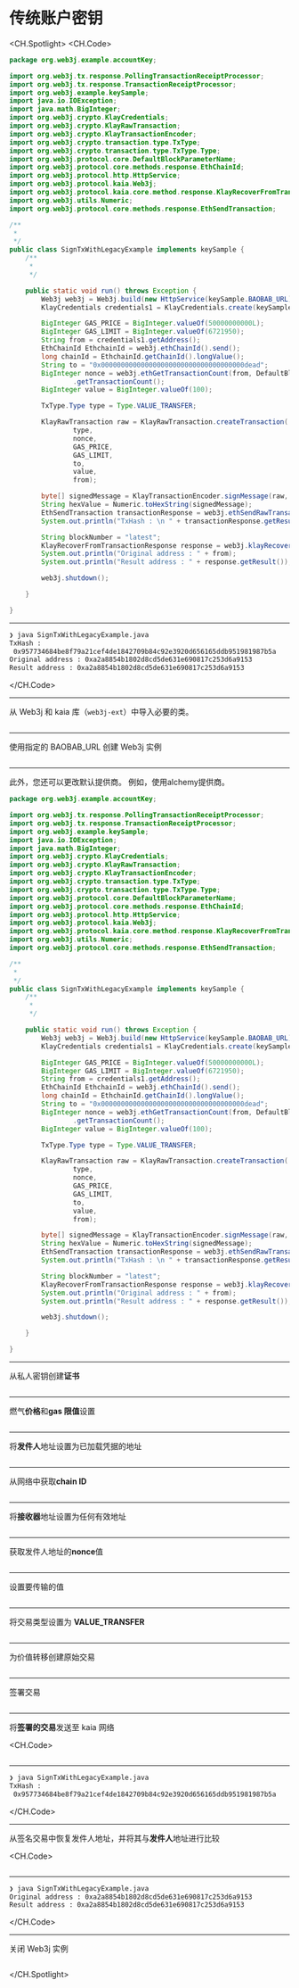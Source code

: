 # 传统账户密钥

<CH.Spotlight>
<CH.Code>

```java SignTxWithLegacyExample.java
package org.web3j.example.accountKey;

import org.web3j.tx.response.PollingTransactionReceiptProcessor;
import org.web3j.tx.response.TransactionReceiptProcessor;
import org.web3j.example.keySample;
import java.io.IOException;
import java.math.BigInteger;
import org.web3j.crypto.KlayCredentials;
import org.web3j.crypto.KlayRawTransaction;
import org.web3j.crypto.KlayTransactionEncoder;
import org.web3j.crypto.transaction.type.TxType;
import org.web3j.crypto.transaction.type.TxType.Type;
import org.web3j.protocol.core.DefaultBlockParameterName;
import org.web3j.protocol.core.methods.response.EthChainId;
import org.web3j.protocol.http.HttpService;
import org.web3j.protocol.kaia.Web3j;
import org.web3j.protocol.kaia.core.method.response.KlayRecoverFromTransactionResponse;
import org.web3j.utils.Numeric;
import org.web3j.protocol.core.methods.response.EthSendTransaction;

/**
 *
 */
public class SignTxWithLegacyExample implements keySample {
    /**
     *
     */

    public static void run() throws Exception {
        Web3j web3j = Web3j.build(new HttpService(keySample.BAOBAB_URL));
        KlayCredentials credentials1 = KlayCredentials.create(keySample.LEGACY_KEY_privkey);

        BigInteger GAS_PRICE = BigInteger.valueOf(50000000000L);
        BigInteger GAS_LIMIT = BigInteger.valueOf(6721950);
        String from = credentials1.getAddress();
        EthChainId EthchainId = web3j.ethChainId().send();
        long chainId = EthchainId.getChainId().longValue();
        String to = "0x000000000000000000000000000000000000dead";
        BigInteger nonce = web3j.ethGetTransactionCount(from, DefaultBlockParameterName.LATEST).send()
                .getTransactionCount();
        BigInteger value = BigInteger.valueOf(100);

        TxType.Type type = Type.VALUE_TRANSFER;

        KlayRawTransaction raw = KlayRawTransaction.createTransaction(
                type,
                nonce,
                GAS_PRICE,
                GAS_LIMIT,
                to,
                value,
                from);

        byte[] signedMessage = KlayTransactionEncoder.signMessage(raw, chainId, credentials1);
        String hexValue = Numeric.toHexString(signedMessage);
        EthSendTransaction transactionResponse = web3j.ethSendRawTransaction(hexValue).send();
        System.out.println("TxHash : \n " + transactionResponse.getResult());

        String blockNumber = "latest";
        KlayRecoverFromTransactionResponse response = web3j.klayRecoverFromTransaction(hexValue, blockNumber).send();
        System.out.println("Original address : " + from);
        System.out.println("Result address : " + response.getResult());

        web3j.shutdown();

    }

}
```

---

```zsh output
❯ java SignTxWithLegacyExample.java
TxHash :
 0x957734684be8f79a21cef4de1842709b84c92e3920d656165ddb951981987b5a
Original address : 0xa2a8854b1802d8cd5de631e690817c253d6a9153
Result address : 0xa2a8854b1802d8cd5de631e690817c253d6a9153
```

</CH.Code>

---

从 Web3j 和 kaia 库（`web3j-ext`）中导入必要的类。

```java SignTxWithLegacyExample.java focus=1:19

```

---

使用指定的 BAOBAB_URL 创建 Web3j 实例

```java SignTxWithLegacyExample.java focus=30

```

---

此外，您还可以更改默认提供商。 例如，使用alchemy提供商。

```java SignTxWithLegacyExample.java focus=30
package org.web3j.example.accountKey;

import org.web3j.tx.response.PollingTransactionReceiptProcessor;
import org.web3j.tx.response.TransactionReceiptProcessor;
import org.web3j.example.keySample;
import java.io.IOException;
import java.math.BigInteger;
import org.web3j.crypto.KlayCredentials;
import org.web3j.crypto.KlayRawTransaction;
import org.web3j.crypto.KlayTransactionEncoder;
import org.web3j.crypto.transaction.type.TxType;
import org.web3j.crypto.transaction.type.TxType.Type;
import org.web3j.protocol.core.DefaultBlockParameterName;
import org.web3j.protocol.core.methods.response.EthChainId;
import org.web3j.protocol.http.HttpService;
import org.web3j.protocol.kaia.Web3j;
import org.web3j.protocol.kaia.core.method.response.KlayRecoverFromTransactionResponse;
import org.web3j.utils.Numeric;
import org.web3j.protocol.core.methods.response.EthSendTransaction;

/**
 *
 */
public class SignTxWithLegacyExample implements keySample {
    /**
     *
     */

    public static void run() throws Exception {
        Web3j web3j = Web3j.build(new HttpService(keySample.BAOBAB_URL));
        KlayCredentials credentials1 = KlayCredentials.create(keySample.LEGACY_KEY_privkey);

        BigInteger GAS_PRICE = BigInteger.valueOf(50000000000L);
        BigInteger GAS_LIMIT = BigInteger.valueOf(6721950);
        String from = credentials1.getAddress();
        EthChainId EthchainId = web3j.ethChainId().send();
        long chainId = EthchainId.getChainId().longValue();
        String to = "0x000000000000000000000000000000000000dead";
        BigInteger nonce = web3j.ethGetTransactionCount(from, DefaultBlockParameterName.LATEST).send()
                .getTransactionCount();
        BigInteger value = BigInteger.valueOf(100);

        TxType.Type type = Type.VALUE_TRANSFER;

        KlayRawTransaction raw = KlayRawTransaction.createTransaction(
                type,
                nonce,
                GAS_PRICE,
                GAS_LIMIT,
                to,
                value,
                from);

        byte[] signedMessage = KlayTransactionEncoder.signMessage(raw, chainId, credentials1);
        String hexValue = Numeric.toHexString(signedMessage);
        EthSendTransaction transactionResponse = web3j.ethSendRawTransaction(hexValue).send();
        System.out.println("TxHash : \n " + transactionResponse.getResult());

        String blockNumber = "latest";
        KlayRecoverFromTransactionResponse response = web3j.klayRecoverFromTransaction(hexValue, blockNumber).send();
        System.out.println("Original address : " + from);
        System.out.println("Result address : " + response.getResult());

        web3j.shutdown();

    }

}
```

---

从私人密钥创建**证书**

```java SignTxWithLegacyExample.java focus=31

```

---

燃气**价格**和**gas 限值**设置

```java SignTxWithLegacyExample.java focus=33:34

```

---

将**发件人**地址设置为已加载凭据的地址

```java SignTxWithLegacyExample.java focus=35

```

---

从网络中获取**chain ID**

```java SignTxWithLegacyExample.java focus=36:37

```

---

将**接收器**地址设置为任何有效地址

```java SignTxWithLegacyExample.java focus=38

```

---

获取发件人地址的**nonce**值

```java SignTxWithLegacyExample.java focus=39:40

```

---

设置要传输的值

```java SignTxWithLegacyExample.java focus=41

```

---

将交易类型设置为 **VALUE_TRANSFER**

```java SignTxWithLegacyExample.java focus=43

```

---

为价值转移创建原始交易

```java SignTxWithLegacyExample.java focus=45:52

```

---

签署交易

```java SignTxWithLegacyExample.java focus=54

```

---

将**签署的交易**发送至 kaia 网络

<CH.Code>
```java SignTxWithLegacyExample.java focus=55:57

````


---

```zsh output
❯ java SignTxWithLegacyExample.java
TxHash :
 0x957734684be8f79a21cef4de1842709b84c92e3920d656165ddb951981987b5a

````

</CH.Code>

---

从签名交易中恢复发件人地址，并将其与**发件人**地址进行比较

<CH.Code>
```java SignTxWithLegacyExample.java focus=59:62

````


---

```zsh output
❯ java SignTxWithLegacyExample.java
Original address : 0xa2a8854b1802d8cd5de631e690817c253d6a9153
Result address : 0xa2a8854b1802d8cd5de631e690817c253d6a9153
````

</CH.Code>

---

关闭 Web3j 实例

```java SignTxWithLegacyExample.java focus=64

```

</CH.Spotlight>
